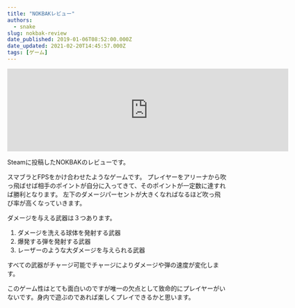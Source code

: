 ```yaml
---
title: "NOKBAKレビュー"
authors:
  - snake
slug: nokbak-review
date_published: 2019-01-06T08:52:00.000Z
date_updated: 2021-02-20T14:45:57.000Z
tags: [ゲーム]
---
```


<iframe src="https://store.steampowered.com/widget/655550/" frameborder="0" width="646" height="190"></iframe>

Steamに投稿したNOKBAKのレビューです。

スマブラとFPSをかけ合わせたようなゲームです。
プレイヤーをアリーナから吹っ飛ばせば相手のポイントが自分に入ってきて、そのポイントが一定数に達すれば勝利となります。
左下のダメージパーセントが大きくなればなるほど吹っ飛び率が高くなっていきます。

ダメージを与える武器は３つあります。

1. ダメージを洗える球体を発射する武器
2. 爆発する弾を発射する武器
3. レーザーのような大ダメージを与えられる武器

すべての武器がチャージ可能でチャージによりダメージや弾の速度が変化します。

このゲーム性はとても面白いのですが唯一の欠点として致命的にプレイヤーがいないです。身内で遊ぶのであれば楽しくプレイできるかと思います。

